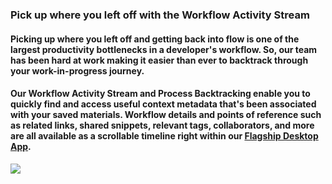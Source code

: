 ### Pick up where you left off with the Workflow Activity Stream
#### Picking up where you left off and getting back into flow is one of the largest productivity bottlenecks in a developer's workflow. So, our team has been hard at work making it easier than ever to backtrack through your work-in-progress journey.
#### Our **Workflow Activity Stream and Process Backtracking** enable you to quickly find and access useful context metadata that's been associated with your saved materials. Workflow details and points of reference such as related links, shared snippets, relevant tags, collaborators, and more are all available as a scrollable timeline right within our <a href="{{ links.website.pfd_desktop_install }}">Flagship Desktop App</a>.


![](https://storage.googleapis.com/pieces_static_resources/pfd_wiki/WORKFLOW_ACTIVITY.gif)